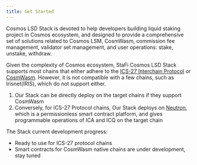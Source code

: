 ```yaml
---
title: Get Started
---
```


Cosmos LSD Stack is devoted to help developers building liquid staking project in Cosmos ecosystem, and designed to provide a comprehensive set of solutions related to Cosmos LSM, CosmWasm, commission fee management, validator set management, and user operations: stake, unstake, withdraw.

Given the complexity of Cosmos ecosystem, StaFi Cosmos LSD Stack supports most chains that either adhere to the [ICS-27 Interchain Protocol](https://github.com/cosmos/ibc/tree/main/spec/app/ics-027-interchain-accounts) or [CosmWasm](https://cosmwasm.com). However, it is not compatible with a few chains, such as Irisnet(IRIS), which do not support either.

1. Our Stack can be directly deploy on the target chains if they support CosmWasm
2. Conversely, for ICS-27 Protocol chains, Our Stack deploys on [Neutron](https://www.neutron.org/), which is a permissionless smart contract platform, and gives programmable operations of ICA and ICQ on the target chain

The Stack current development progress:
- Ready to use for ICS-27 protocol chains
- Smart contracts for CosmWasm native chains are under development, stay tuned
